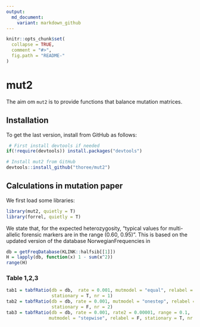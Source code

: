 ---
output:
  md_document:
    variant: markdown_github
---

<!-- README.md is generated from README.Rmd. Please edit that file -->

```{r, echo = FALSE}
knitr::opts_chunk$set(
  collapse = TRUE,
  comment = "#>",
  fig.path = "README-"
)
```

# mut2

The aim om `mut2` is to provide functions that balance mutation matrices.


## Installation

To get the last version, install from GitHub as follows:

```{r, eval = FALSE}
 # First install devtools if needed
if(!require(devtools)) install.packages("devtools")

# Install mut2 from GitHub
devtools::install_github("thoree/mut2")
```

## Calculations in mutation paper

We first load some libraries:

```{r}
library(mut2, quietly = T)
library(forrel, quietly = T)
```

We state that, for the expected heterozygosity,
"typical values for multi-allelic forensic markers are in the range (0.60, 0.95)". This is based on the updated version of the database NorwegianFrequencies in
```{r}
db = getFreqDatabase(KLINK::halfsib[[1]])
H = lapply(db, function(x) 1 - sum(x^2))
range(H)
```

### Table 1,2,3


```{r}
tab1 = tabfRatio(db = db,  rate = 0.001, mutmodel = "equal", relabel = F, 
                 stationary = T, nr = 1)
tab2 = tabfRatio(db = db, rate = 0.001, mutmodel = "onestep", relabel = T, 
                 stationary = F, nr = 2)
tab3 = tabfRatio(db = db, rate = 0.001, rate2 = 0.00001, range = 0.1, 
                mutmodel = "stepwise", relabel = F, stationary = T, nr = 3)
```
